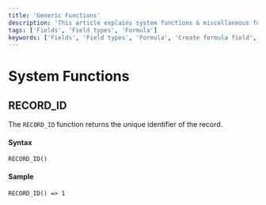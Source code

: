 ```yaml
---
title: 'Generic Functions'
description: 'This article explains system functions & miscellaneous functions that can be used in formula fields.'
tags: ['Fields', 'Field types', 'Formula']
keywords: ['Fields', 'Field types', 'Formula', 'Create formula field', 'System functions', 'Miscellaneous functions']
---
```


# System Functions

## RECORD_ID

The `RECORD_ID` function returns the unique identifier of the record.

#### Syntax
```plaintext
RECORD_ID()
```

#### Sample
```plaintext
RECORD_ID() => 1
```
